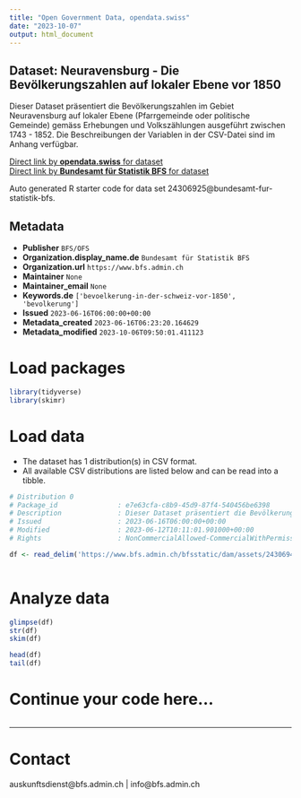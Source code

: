 ```yaml
---
title: "Open Government Data, opendata.swiss"
date: "2023-10-07"
output: html_document
---
```


## Dataset: Neuravensburg - Die Bevölkerungszahlen auf lokaler Ebene vor 1850

Dieser Dataset präsentiert die Bevölkerungszahlen im Gebiet Neuravensburg auf lokaler Ebene (Pfarrgemeinde oder politische Gemeinde) gemäss Erhebungen und Volkszählungen ausgeführt zwischen 1743 - 1852. Die Beschreibungen der Variablen in der CSV-Datei sind im Anhang verfügbar.

[Direct link by **opendata.swiss** for dataset](https://opendata.swiss/de/dataset/neuravensburg-die-bevolkerungszahlen-auf-lokaler-ebene-vor-1850)<br>
[Direct link by **Bundesamt für Statistik BFS** for dataset](https://www.bfs.admin.ch/asset/de/ts-x-01-2223-EN)

Auto generated R starter code for data set 24306925@bundesamt-fur-statistik-bfs.

## Metadata

- **Publisher** `BFS/OFS`
- **Organization.display_name.de** `Bundesamt für Statistik BFS`
- **Organization.url** `https://www.bfs.admin.ch`
- **Maintainer** `None`
- **Maintainer_email** `None`
- **Keywords.de** `['bevoelkerung-in-der-schweiz-vor-1850', 'bevolkerung']`
- **Issued** `2023-06-16T06:00:00+00:00`
- **Metadata_created** `2023-06-16T06:23:20.164629`
- **Metadata_modified** `2023-10-06T09:50:01.411123`


# Load packages

```r

library(tidyverse)
library(skimr)

```

# Load data

-   The dataset has 1 distribution(s) in CSV format.
-   All available CSV distributions are listed below and can be read into a tibble.

```r

# Distribution 0
# Package_id               : e7e63cfa-c8b9-45d9-87f4-540456be6398
# Description              : Dieser Dataset präsentiert die Bevölkerungszahlen im Gebiet Neuravensburg auf lokaler Ebene (Pfarrgemeinde oder politische Gemeinde) gemäss Erhebungen und Volkszählungen ausgeführt zwischen 1743 - 1852. Die Beschreibungen der Variablen in der CSV-Datei sind im Anhang verfügbar.
# Issued                   : 2023-06-16T06:00:00+00:00
# Modified                 : 2023-06-12T10:11:01.901000+00:00
# Rights                   : NonCommercialAllowed-CommercialWithPermission-ReferenceRequired

df <- read_delim('https://www.bfs.admin.ch/bfsstatic/dam/assets/24306941/master')



```

# Analyze data

```r

glimpse(df)
str(df)
skim(df)

head(df)
tail(df)

```

# Continue your code here...

```r

```

------------------------------------------------------------------------

# Contact

auskunftsdienst@bfs.admin.ch | info@bfs.admin.ch
